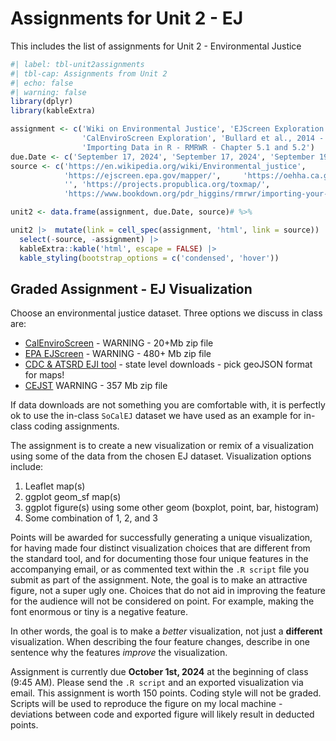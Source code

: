 # Assignments for Unit 2 - EJ {#sec-assignment2}

::: {.callout-note appearance="simple"}
This includes the list of assignments for Unit 2 - Environmental Justice
:::

```r
#| label: tbl-unit2assignments
#| tbl-cap: Assignments from Unit 2
#| echo: false
#| warning: false
library(dplyr)
library(kableExtra)

assignment <- c('Wiki on Environmental Justice', 'EJScreen Exploration',
                'CalEnviroScreen Exploration', 'Bullard et al., 2014 - Check Canvas Files', 'ProPublica - Sacrifice Zones',
                'Importing Data in R - RMRWR - Chapter 5.1 and 5.2')
due.Date <- c('September 17, 2024', 'September 17, 2024', 'September 19, 2024', 'September 19, 2024', 'September 24, 2024', 'September 26, 2024')
source <- c('https://en.wikipedia.org/wiki/Environmental_justice',
            'https://ejscreen.epa.gov/mapper/',     'https://oehha.ca.gov/calenviroscreen/report/calenviroscreen-40',
            '', 'https://projects.propublica.org/toxmap/',
            'https://www.bookdown.org/pdr_higgins/rmrwr/importing-your-data-into-r.html#reading-data-with-the-readr-package')

unit2 <- data.frame(assignment, due.Date, source)# %>% 

unit2 |>  mutate(link = cell_spec(assignment, 'html', link = source)) |> 
  select(-source, -assignment) |> 
  kableExtra::kable('html', escape = FALSE) |>  
  kable_styling(bootstrap_options = c('condensed', 'hover'))

```

## Graded Assignment - EJ Visualization

Choose an environmental justice dataset. Three options we  discuss in class are:

-   [CalEnviroScreen](https://oehha.ca.gov/media/downloads/calenviroscreen/document/calenviroscreen40shpf2021shp.zip) - WARNING - 20+Mb zip file
-   [EPA EJScreen](https://gaftp.epa.gov/EJSCREEN/2021/EJSCREEN_2021_USPR.gdb.zip) - WARNING - 480+ Mb zip file
-   [CDC & ATSRD EJI tool](https://experience.arcgis.com/experience/10788c3e860d489e9e8a63a2238bb63d) - state level downloads - pick geoJSON format for maps!
-   [CEJST](https://static-data-screeningtool.geoplatform.gov/data-versions/1.0/data/score/downloadable/1.0-shapefile-codebook.zip) WARNING - 357 Mb zip file

If data downloads are not something you are comfortable with, it is perfectly ok to use the in-class `SoCalEJ` dataset we have used as an example for in-class coding assignments.

The assignment is to create a new visualization or remix of a visualization using some of the data from the chosen EJ dataset. Visualization options include:

1.  Leaflet map(s)
2.  ggplot geom_sf map(s)
3.  ggplot figure(s) using some other geom (boxplot, point, bar, histogram)
4.  Some combination of 1, 2, and 3

Points will be awarded for successfully generating a unique visualization, for having made four distinct visualization choices that are different from the standard tool, and for documenting those four unique features in the accompanying email, or as commented text within the `.R script` file you submit as part of the assignment. Note, the goal is to make an attractive figure, not a super ugly one. Choices that do not aid in improving the feature for the audience will not be considered on point. For example, making the font enormous or tiny is a negative feature.

In other words, the goal is to make a *better* visualization, not just a **different** visualization. When describing the four feature changes, describe in one sentence why the features *improve* the visualization.

Assignment is currently due **October 1st, 2024** at the beginning of class (9:45 AM). Please send the `.R script` and an exported visualization via email. This assignment is worth 150 points. Coding style will not be graded. Scripts will be used to reproduce the figure on my local machine - deviations between code and exported figure will likely result in deducted points.
